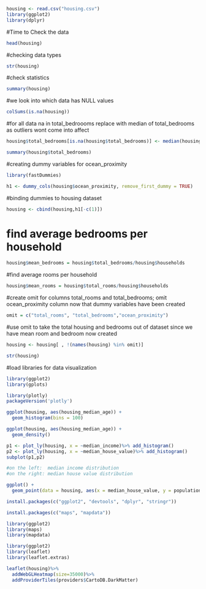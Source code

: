 ```{r}
housing <- read.csv("housing.csv")
library(ggplot2)
library(dplyr)
```

#Time to Check the data
```{r}
head(housing)
```

#checking data types
```{r}
str(housing)
```

#check statistics
```{r}
summary(housing)
```

#we look into which data has NULL values
```{r}
colSums(is.na(housing))
```

#for all data na in total_bedroooms replace with median of total_bedrooms as outliers wont come into affect
```{r}
housing$total_bedrooms[is.na(housing$total_bedrooms)] <- median(housing$total_bedrooms, na.rm = TRUE)
```
```{r}
summary(housing$total_bedrooms)
```

#creating dummy variables for ocean_proximity
```{r}
library(fastDummies)
```
```{r}
h1 <- dummy_cols(housing$ocean_proximity, remove_first_dummy = TRUE)
```

#binding dummies to housing dataset
```{r}
housing <- cbind(housing,h1[-c(1)])
```

# find average bedrooms per household
```{r}
housing$mean_bedrooms = housing$total_bedrooms/housing$households
```
#find average rooms per household
```{r}
housing$mean_rooms = housing$total_rooms/housing$households
```
#create omit for columns total_rooms and total_bedrooms; omit ocean_proximity column now that dummy variables have been created
```{r}
omit = c("total_rooms", "total_bedrooms","ocean_proximity")
```
#use omit to take the total housing and bedrooms out of dataset since we have mean room and bedroom now created
```{r}
housing <- housing[ , !(names(housing) %in% omit)]
```

```{r}
str(housing)
```
#load libraries for data visualization
```{r}
library(ggplot2)
library(gplots)
```
```{r}
library(plotly)
packageVersion('plotly')
```


```{r}
ggplot(housing, aes(housing_median_age)) +
  geom_histogram(bins = 100)
```

```{r}
ggplot(housing, aes(housing_median_age)) +
  geom_density()
```

```{r}
p1 <- plot_ly(housing, x = ~median_income)%>% add_histogram()
p2 <- plot_ly(housing, x = ~median_house_value)%>% add_histogram()
subplot(p1,p2)

#on the left:  median income distribution
#on the right: median house value distribution
```

```{r}
ggplot() +
  geom_point(data = housing, aes(x = median_house_value, y = population), color = "red")
```


```{r}
install.packages(c("ggplot2", "devtools", "dplyr", "stringr"))
```
```{r}
install.packages(c("maps", "mapdata"))
```
```{r}
library(ggplot2)
library(maps)
library(mapdata)
```
```{r}
library(ggplot2)
library(leaflet)
library(leaflet.extras)
```

```{r}
leaflet(housing)%>%
  addWebGLHeatmap(size=35000)%>%
  addProviderTiles(providers$CartoDB.DarkMatter)
```

